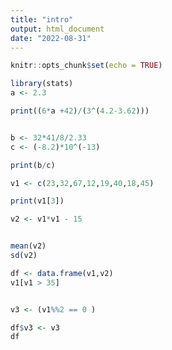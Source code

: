 ```yaml
---
title: "intro"
output: html_document
date: "2022-08-31"
---
```


```r
knitr::opts_chunk$set(echo = TRUE)
```

```r
library(stats)
a <- 2.3

print((6*a +42)/(3^(4.2-3.62)))


b <- 32*41/8/2.33
c <- (-8.2)*10^(-13)

print(b/c)

v1 <- c(23,32,67,12,19,40,18,45)

print(v1[3])

v2 <- v1*v1 - 15


mean(v2)
sd(v2)

df <- data.frame(v1,v2)
v1[v1 > 35]


v3 <- (v1%%2 == 0 )

df$v3 <- v3
df
```

